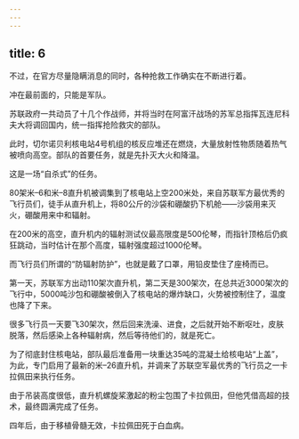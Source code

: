 ```yaml
---
---
---
```

title: 6
---



不过，在官方尽量隐瞒消息的同时，各种抢救工作确实在不断进行着。

冲在最前面的，只能是军队。

苏联政府一共动员了十几个作战师，并将当时在阿富汗战场的苏军总指挥瓦连尼科夫大将调回国内，统一指挥抢险救灾的部队。

此时，切尔诺贝利核电站4号机组的核反应堆还在燃烧，大量放射性物质随着热气被喷向高空。部队的首要任务，就是先扑灭大火和降温。

这是一场“自杀式”的任务。

80架米–6和米–8直升机被调集到了核电站上空200米处，来自苏联军方最优秀的飞行员们，徒手从直升机上，将80公斤的沙袋和硼酸扔下机舱——沙袋用来灭火，硼酸用来中和辐射。

在200米的高空，直升机内的辐射测试仪最高限度是500伦琴，而指针顶格后仍疯狂跳动，当时估计在那个高度，辐射强度超过1000伦琴。

而飞行员们所谓的“防辐射防护”，也就是戴了口罩，用铅皮垫住了座椅而已。

第一天，苏联军方出动110架次直升机，第二天是300架次，在总共近3000架次的飞行中，5000吨沙包和硼酸被倒入了核电站的爆炸缺口，火势被控制住了，温度也降了下来。

很多飞行员一天要飞30架次，然后回来洗澡、进食，之后就开始不断呕吐，皮肤脱落，然后感染上各种辐射病，然后等待他们的，就是死亡。

为了彻底封住核电站，部队最后准备用一块重达35吨的混凝土给核电站“上盖”，为此，专门启用了最新的米–26直升机，并调来了苏联空军最优秀的飞行员之一卡拉佩田来执行任务。

由于吊装高度很低，直升机螺旋桨激起的粉尘包围了卡拉佩田，但他凭借高超的技术，最终圆满完成了任务。

四年后，由于移植骨髓无效，卡拉佩田死于白血病。